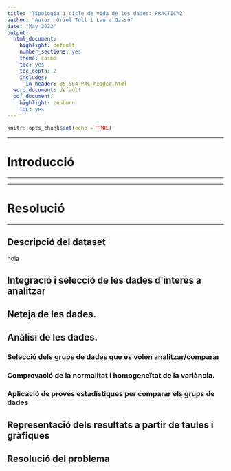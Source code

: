 ```yaml
---
title: 'Tipologia i cicle de vida de les dades: PRACTICA2'
author: "Autor: Oriol Toll i Laura Gassó"
date: "May 2022"
output:
  html_document:
    highlight: default
    number_sections: yes
    theme: cosmo
    toc: yes
    toc_depth: 2
    includes:
      in_header: 05.584-PAC-header.html
  word_document: default
  pdf_document:
    highlight: zenburn
    toc: yes
---
```


```r
knitr::opts_chunk$set(echo = TRUE)
```

*****
# Introducció
*****

*****
# Resolució
*****

## Descripció del dataset

 hola
 
## Integració i selecció de les dades d’interès a analitzar

## Neteja de les dades.

## Anàlisi de les dades.

### Selecció dels grups de dades que es volen analitzar/comparar

### Comprovació de la normalitat i homogeneïtat de la variància.

### Aplicació de proves estadístiques per comparar els grups de dades

## Representació dels resultats a partir de taules i gràfiques

##  Resolució del problema
